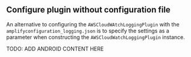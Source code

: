 ## Configure plugin without configuration file
An alternative to configuring the `AWSCloudWAtchLoggingPlugin` with the `amplifyconfiguration_logging.json` is to specify the settings as a parameter when constructing the `AWSCloudWatchLoggingPlugin` instance.


TODO: ADD ANDROID CONTENT HERE